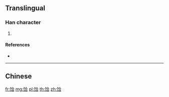 {{character info/new}}
{{also|餄}}
==Translingual==

===Han character===
{{Han char|rn=184|rad=饣|as=06|sn=9|four=|canj=NVOMR}}

# {{defn|Han|sort=饣06}}

====References====
* {{Han ref|kx=1427.311|hdz=74451.090|uh=9978|ud=39288}}

----

==Chinese==
{{zh-see|餄}}

[[fr:饸]]
[[mg:饸]]
[[pl:饸]]
[[th:饸]]
[[zh:饸]]